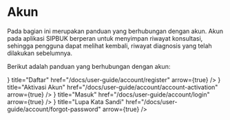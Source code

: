 
# Akun

Pada bagian ini merupakan panduan yang berhubungan dengan akun. Akun pada aplikasi SIPBUK berperan untuk menyimpan riwayat konsultasi, sehingga pengguna dapat melihat kembali, riwayat diagnosis yang telah dilakukan sebelumnya.

Berikut adalah panduan yang berhubungan dengan akun:

<div className="grid grid-cols-1 gap-4 mt-4">
  <Card
    icon={<BiKey size={24} />}
    title="Daftar"
    href="/docs/user-guide/account/register"
    arrow={true}
  />
  <Card
    icon={<VscVerifiedFilled size={24} />}
    title="Aktivasi Akun"
    href="/docs/user-guide/account/account-activation"
    arrow={true}
  />
  <Card
    icon={<BiLogInCircle size={24} />}
    title="Masuk"
    href="/docs/user-guide/account/login"
    arrow={true}
  />
  <Card
    icon={<MdOutlinePassword size={24} />}
    title="Lupa Kata Sandi"
    href="/docs/user-guide/account/forgot-password"
    arrow={true}
  />
</div>

